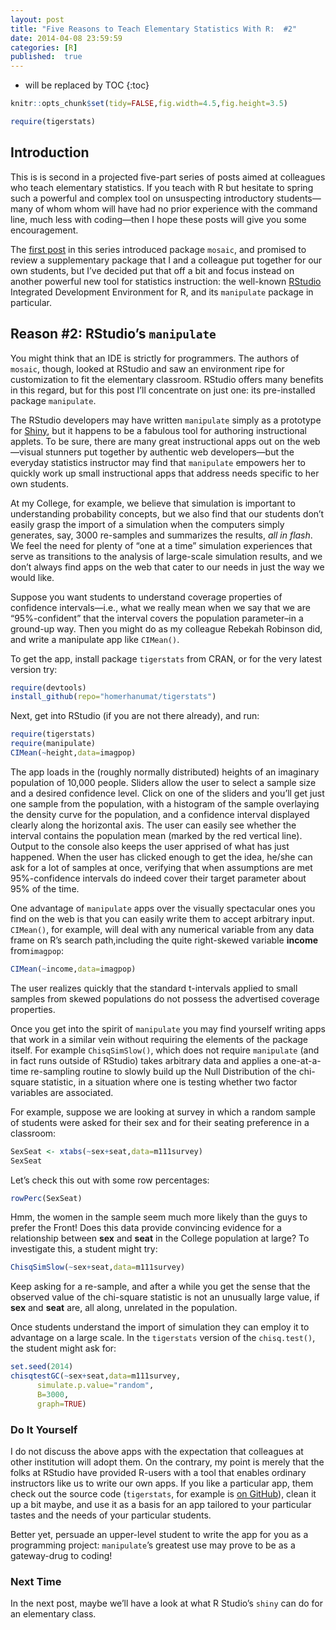```yaml
---
layout: post
title: "Five Reasons to Teach Elementary Statistics With R:  #2"
date: 2014-04-08 23:59:59
categories: [R]
published:  true
---
```




* will be replaced by TOC
{:toc}

```r
knitr::opts_chunk$set(tidy=FALSE,fig.width=4.5,fig.height=3.5)
```

```r
require(tigerstats)
```


## Introduction

This is is second in a projected five-part series of posts aimed at colleagues who teach elementary statistics.  If you teach with R but hesitate to spring such a powerful and complex tool on unsuspecting introductory students---many of whom whom will have had no prior experience with the command line, much less with coding---then I hope these posts will give you some encouragement.

The [first post](http://statistics.rainandrhino.org/blog/2014/04/05/tigerstatsintro/) in this series introduced package `mosaic`, and promised to review a supplementary package that I and a colleague put together for our own students, but I've decided put that off a bit and focus instead on another powerful new tool for statistics instruction:  the well-known [RStudio](https://www.rstudio.com/) Integrated Development Environment for R, and its `manipulate` package in particular.

## Reason #2:  RStudio's `manipulate`

You might think that an IDE is strictly for programmers.  The authors of `mosaic`, though, looked at RStudio and saw an environment ripe for customization to fit the elementary classroom.  RStudio offers many benefits in this regard, but for this post I'll concentrate on just one:  its pre-installed package `manipulate`.

The RStudio developers may have written `manipulate` simply as a prototype for [Shiny](http://shiny.rstudio.com/), but it happens to be a fabulous tool for authoring instructional applets.  To be sure, there are many great instructional apps out on the web---visual stunners put together by authentic web developers---but the everyday statistics instructor may find that `manipulate` empowers her to quickly work up small instructional apps that address needs specific to her own students.

At my College, for example, we believe that simulation is important to understanding probability concepts, but we also find that our students don't easily grasp the import of a simulation when the computers simply generates, say, 3000 re-samples and summarizes the results, *all in flash*.  We feel the need for plenty of "one at a time" simulation experiences that serve as transitions to the analysis of large-scale simulation results, and we don't always find apps on the web that cater to our needs in just the way we would like.

Suppose you want students to understand coverage properties of confidence intervals---i.e., what we really mean when we say that we are "95%-confident" that the interval covers the population parameter--in a ground-up way.  Then you might do as my colleague Rebekah Robinson did, and write a manipulate app like `CIMean()`.

To get the app, install package `tigerstats` from CRAN, or for the very latest version try:

```r
require(devtools)
install_github(repo="homerhanumat/tigerstats")
```

Next, get into RStudio (if you are not there already), and run:


```r
require(tigerstats)
require(manipulate)
CIMean(~height,data=imagpop)
```

The app loads in the (roughly normally distributed) heights of an imaginary population of 10,000 people.  Sliders allow the user to select a sample size and a desired confidence level.  Click on one of the sliders and you'll get just one sample from the population, with a histogram of the sample overlaying the density curve for the population, and a confidence interval displayed clearly along the horizontal axis.  The user can easily see whether the interval contains the population mean (marked by the red vertical line).  Output to the console also keeps the user apprised of what has just happened.  When the user has clicked enough to get the idea, he/she can ask for a lot of samples at once, verifying that when assumptions are met 95%-confidence intervals do indeed cover their target parameter about 95% of the time.

One advantage of `manipulate` apps over the visually spectacular ones you find on the web is that you can easily write them to accept arbitrary input.  `CIMean()`, for example, will deal with any numerical variable from any data frame on R's search path,including the quite right-skewed variable **income** from`imagpop`:

```r
CIMean(~income,data=imagpop)
```

The user realizes quickly that the standard t-intervals applied to small samples from skewed populations do not possess the advertised coverage properties.

Once you get into the spirit of `manipulate` you may find yourself writing apps that work in a similar vein without requiring the elements of the package itself.  For example `ChisqSimSlow()`, which does not require `manipulate` (and in fact runs outside of RStudio) takes arbitrary data and applies a one-at-a-time re-sampling routine to slowly build up the Null Distribution of the chi-square statistic, in a situation where one is testing whether two factor variables are associated.

For example, suppose we are looking at survey in which a random sample of students were asked for their sex and for their seating preference in a classroom:

```r
SexSeat <- xtabs(~sex+seat,data=m111survey)
SexSeat
```

Let's check this out with some row percentages:

```r
rowPerc(SexSeat)
```

Hmm, the women in the sample seem much more likely than the guys to prefer the Front!  Does this data provide convincing evidence for a relationship between **sex** and **seat** in the College population at large?  To investigate this, a student might try:

```r
ChisqSimSlow(~sex+seat,data=m111survey)
```

Keep asking for a re-sample, and after a while you get the sense that the observed value of the chi-square statistic is not an unusually large value, if **sex** and **seat** are, all along, unrelated in the population.

Once students understand the import of simulation they can employ it to advantage on a large scale.  In the `tigerstats` version of the `chisq.test()`, the student might ask for:

```r
set.seed(2014)
chisqtestGC(~sex+seat,data=m111survey,
      simulate.p.value="random",
      B=3000,
      graph=TRUE)
```



### Do It Yourself

I do not discuss the above apps with the expectation that colleagues at other institution will adopt them.  On the contrary, my point is merely that the folks at RStudio have provided R-users with a tool that enables ordinary instructors like us to write our own apps.  If you like a particular app, them check out the source code (`tigerstats`, for example is [on GitHub](http:github.com/homerhanumat/tigerstats)), clean it up a bit maybe, and use it as a basis for an app tailored to your particular tastes and the needs of your particular students.

Better yet, persuade an upper-level student to write the app for you as a programming project:  `manipulate`'s greatest use may prove to be as a gateway-drug to coding!

### Next Time

In the next post, maybe we'll have a look at what R Studio's `shiny` can do for an elementary class.
